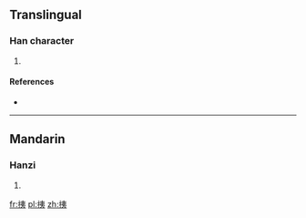 ==Translingual==

===Han character===
{{Han char|rn=64|rad=手|as=06|sn=9|four=|canj=手大弓 (QKN)}}

# {{defn|Han|sort=手06}}

====References====
* {{Han ref|kx=0431.160|dkj=12073|hdz=31868.100|uh=6317|ud=25367}}

----

==Mandarin==

===Hanzi===
{{cmn-hanzi|pin=[[jué]] ([[jue2]])|wg=chüeh<sup>2</sup>}}

# {{defn|Mandarin|sort=手06}}

[[fr:挗]]
[[pl:挗]]
[[zh:挗]]